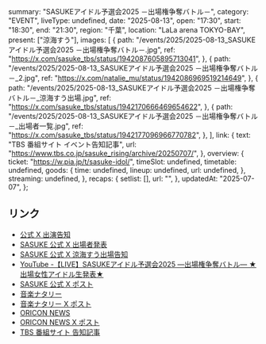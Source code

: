   summary: "SASUKEアイドル予選会2025 －出場権争奪バトル－",
  category: "EVENT",
  liveType: undefined,
  date: "2025-08-13",
  open: "17:30",
  start: "18:30",
  end: "21:30",
  region: "千葉",
  location: "LaLa arena TOKYO-BAY",
  present: ["涼海すう"],
  images: [
    {
      path: "/events/2025/2025-08-13_SASUKEアイドル予選会2025 －出場権争奪バトル－.jpg",
      ref: "https://x.com/sasuke_tbs/status/1942087605895713041",
    },
    {
      path: "/events/2025/2025-08-13_SASUKEアイドル予選会2025 －出場権争奪バトル－_2.jpg",
      ref: "https://x.com/natalie_mu/status/1942086969519214649",
    },
    {
      path: "/events/2025/2025-08-13_SASUKEアイドル予選会2025 －出場権争奪バトル－_涼海すう出場.jpg",
      ref: "https://x.com/sasuke_tbs/status/1942170666469654622",
    },
    {
      path: "/events/2025/2025-08-13_SASUKEアイドル予選会2025 －出場権争奪バトル－_出場者一覧.jpg",
      ref: "https://x.com/sasuke_tbs/status/1942177096966770782",
    },
  ],
  link: {
    text: "TBS 番組サイト イベント告知記事",
    url: "https://www.tbs.co.jp/sasuke_rising/archive/20250707/",
  },
  overview: {
    ticket: "https://w.pia.jp/t/sasuke-idol/",
    timeSlot: undefined,
    timetable: undefined,
    goods: {
      time: undefined,
      lineup: undefined,
      url: undefined,
    },
    streaming: undefined,
  },
  recaps: {
    setlist: [],
    url: "",
  },
  updatedAt: "2025-07-07",
};

## リンク

- [公式 X 出演告知](https://x.com/takanenofficial/status/1942199454150570122)
- [SASUKE 公式 X 出場者発表](https://x.com/sasuke_tbs/status/1942177096966770782)
- [SASUKE 公式 X 涼海すう出場告知](https://x.com/sasuke_tbs/status/1942170666469654622)
- [YouTube -【LIVE】SASUKEアイドル予選会2025 ―出場権争奪バトル― ★出場女性アイドル生発表★ ](https://www.youtube.com/watch?v=x-FW2ouPi-g)
- [SASUKE 公式 X ポスト](https://x.com/sasuke_tbs/status/1942087605895713041)
- [音楽ナタリー](https://natalie.mu/music/news/631223)
- [音楽ナタリー X ポスト](https://x.com/natalie_mu/status/1942086969519214649)
- [ORICON NEWS](https://www.oricon.co.jp/news/2394476/full/)
- [ORICON NEWS X ポスト](https://x.com/oricon/status/1942093731232182719)
- [TBS 番組サイト 告知記事](https://www.tbs.co.jp/sasuke_rising/archive/20250707/)
